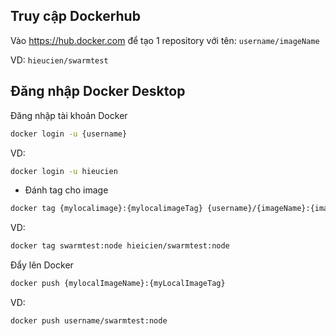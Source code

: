 ## Truy cập Dockerhub

Vào https://hub.docker.com để tạo 1 repository với tên: `username/imageName`

VD: `hieucien/swarmtest`

## Đăng nhập Docker Desktop

Đăng nhập tài khoản Docker

```bash
docker login -u {username}
```

VD:

```bash
docker login -u hieucien
```

- Đánh tag cho image

```bash
docker tag {mylocalimage}:{mylocalimageTag} {username}/{imageName}:{imageTag}
```

VD:

```bash
docker tag swarmtest:node hieicien/swarmtest:node
```

Đẩy lên Docker

```bash
docker push {mylocalImageName}:{myLocalImageTag}
```

VD:

```bash
docker push username/swarmtest:node
```
